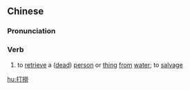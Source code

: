 {{also|打捞}}
==Chinese==
{{zh-forms|s=打捞}}

===Pronunciation===
{{zh-pron
|m=dǎlāo
|c=daa2 laau4,daa2 lou4,daa2 laau1
|mn=táⁿ-lô
|cat=v
}}

===Verb===
{{zh-verb}}

# to [[retrieve]] a ([[dead]]) [[person]] or [[thing]] [[from]] [[water]]; to [[salvage]]

[[hu:打撈]]